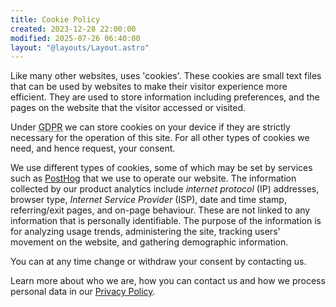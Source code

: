 ```yaml
---
title: Cookie Policy
created: 2023-12-28 22:00:00
modified: 2025-07-26 06:40:00
layout: "@layouts/Layout.astro"
---
```



Like many other websites, <BusinessLegalName/> uses 'cookies'. These cookies are small text files that can be used by websites to make their visitor experience more efficient. They are used to store information including preferences, and the pages on the website that the visitor accessed or visited.

Under <abbr title="General Data Protection Regulation">GDPR</abbr> we can store cookies on your device if they are strictly necessary for the operation of this site. For all other types of cookies we need, and hence request, your consent.

We use different types of cookies, some of which may be set by services such as <a class="link" href="https://posthog.com/">PostHog</a> that we use to operate our website. The information collected by our product analytics include <dfn id="ip">internet protocol</dfn> (<abbr>IP</abbr>) addresses, browser type, <dfn id="isp">Internet Service Provider</dfn> (<abbr>ISP</abbr>), date and time stamp, referring/exit pages, and on-page behaviour. These are not linked to any information that is personally identifiable. The purpose of the information is for analyzing usage trends, administering the site, tracking users' movement on the website, and gathering demographic information.

You can at any time change or withdraw your consent by contacting us.

Learn more about who we are, how you can contact us and how we process personal data in our <a href="/privacy">Privacy Policy</a>.
